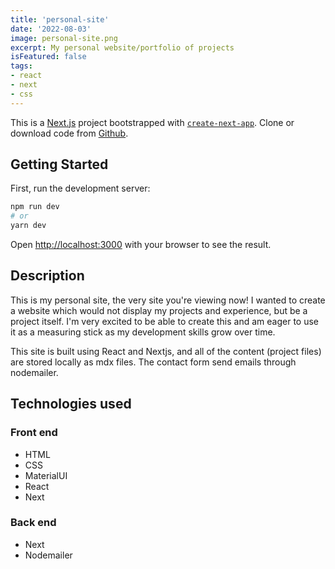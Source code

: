 ```yaml
---
title: 'personal-site'
date: '2022-08-03'
image: personal-site.png
excerpt: My personal website/portfolio of projects
isFeatured: false
tags:
- react
- next
- css
---
```


This is a [Next.js](https://nextjs.org/) project bootstrapped with [`create-next-app`](https://github.com/vercel/next.js/tree/canary/packages/create-next-app). Clone or download code from <a href="https://github.com/alexfotopoulos/personal-site" target="_blank">Github</a>.

## Getting Started

First, run the development server:

```bash
npm run dev
# or
yarn dev
```

Open [http://localhost:3000](http://localhost:3000) with your browser to see the result.

## Description

This is my personal site, the very site you're viewing now! I wanted to create a website which would not display my projects and experience, but be a project itself. I'm very excited to be able to create this and am eager to use it as a measuring stick as my development skills grow over time.

This site is built using React and Nextjs, and all of the content (project files) are stored locally as mdx files. The contact form send emails through nodemailer.

## Technologies used

### Front end
- HTML
- CSS
- MaterialUI
- React
- Next

### Back end
- Next
- Nodemailer